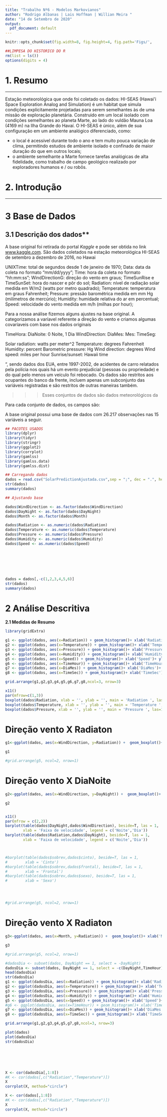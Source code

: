 ```yaml
---
title: "Trabalho Nº6 - Modelos Markovianos"
author: "Rodrigo Albanas | Lais Hoffman | Willian Meira "
date: "14 de Setembro de 2020"
output:
  pdf_document: default
---
```


```r
knitr::opts_chunk$set(fig.width=8, fig.height=4, fig.path='Figs/',                     echo=F,warning=T,message=FALSE,cache=F,comment=NULL)
```

```r
##LIMPESA DO HISTORICO DO R
rm(list = ls())
options(digits = 4)

```

# 1. Resumo
*****
Estação meteorológica que onde foi coletado os dados: HI-SEAS (Hawai’i Space Exploration Analog and Simulation) é um habitat que simula condições explicitamente projetadas para serem semelhantes às de uma missão de exploração planetária. Construido em um local isolado com condições semelhantes ao planeta Marte, ao lado do vuldão Mauna Loa (4169 m) na Ilha Grande do Havaí. O HI-SEAS é único, além de sua configuração em um ambiente analógico diferenciado, como:
    
  - o local é acessível durante todo o ano e tem muito pouca variação de clima, permitindo estudos de ambiente isolado e confinado de maior duração do que em outros locais;
  -  o ambiente semelhante a Marte fornece tarefas analógicas de alta fidelidade, como trabalho de campo geológico realizado por exploradores humanos e / ou robôs.
  
  
# 2. Introdução
*****


# 3 Base de Dados

## 3.1 Descrição dos dados**

A base original foi retirada do portal *Kaggle* e pode ser obtida no link [www.kaggle.com](https://www.kaggle.com/dronio/SolarEnergy). São dados coletados na estação meteorológica HI-SEAS de setembro a dezembro de 2016, no Hawai


UNIXTime: total de segundos desde 1 de janeiro de 1970;
Data: data da coleta no formato "mm/dd/yyyy";
Time: hora da coleta no formato "hh:mm:ss";
WindDirectionG: direção do vento em graus;
TimeSunRise e TimeSunSet: hora do nascer e pôr do sol;
Radiation: nível de radiação solar medida em W/m2 (watts por metro quadrado);
Temperature: temperatura em graus Fahrenheit;
Pressure: pressão barométrica medida em mm Hg (milímetros de mercúrio);
Humidity: humidade relativa do ar em percentual;
Speed: velocidade do vento medida em m/h (milhas por hour);

Para a nossa análise fizemos alguns ajustes na base original. A  categorizamos a varíavel referente a direção do vento e criamos algumas covaríaveis com base nos dados originais  



TimeHora: 
DiaNoite: 0 Noite, 1 Dia
WindDirection:
DiaMes:
Mes:
TimeSeg:   





Solar radiation: watts per meter^2
Temperature: degrees Fahrenheit
Humidity: percent
Barometric pressure: Hg
Wind direction: degrees
Wind speed: miles per hour
Sunrise/sunset: Hawaii time








", sendo dados dos EUA, entre 1997-2002, de acidentes de carro relatados pela polícia nos quais há um evento prejudicial (pessoas ou propriedade) e do qual pelo menos um veículo foi rebocado.
Os dados são restritos aos ocupantes do banco da frente, incluem apenas um subconjunto das variáveis registradas e são restritos de outras maneiras também.




>>>  Esses conjuntos de dados são dados meteorológicos da 

Para cada conjunto de dados, os campos são:


A base original possui uma base de dados com 26.217 observações nas 15 variáveis a seguir.







```r
## PACOTES USADOS
library(dplyr)
library(tidyr)
library(stringr)
library(ggplot2)
library(corrplot)
library(gamlss)
library(gamlss.data)
library(gamlss.dist)

```





```r
## Carregando dados
dados = read.csv("SolarPredictionAjustada.csv",sep = ";", dec = ".", header = TRUE)
str(dados)
summary(dados)

```

```r
## Ajustando base

dados$WindDirection <- as.factor(dados$WindDirection)
dados$DayNight <- as.factor(dados$DayNight)
dados$Month <- as.factor(dados$Month)

dados$Radiation <- as.numeric(dados$Radiation)
dados$Temperature <- as.numeric(dados$Temperature)
dados$Pressure <- as.numeric(dados$Pressure)
dados$Humidity <- as.numeric(dados$Humidity)
dados$Speed <- as.numeric(dados$Speed)







dados = dados[,-c(1,2,3,4,5,6)]
str(dados)
summary(dados)

```




# 2 Análise Descritiva

**2.1 Medidas de Resumo**

```r
library(gridExtra)

g1 <- ggplot(dados, aes(x=Radiation)) + geom_histogram()+ xlab('Radiation')+ ylab('')
g2 <- ggplot(dados, aes(x=Temperature)) + geom_histogram()+ xlab('Temperature')+ ylab('')
g3 <- ggplot(dados, aes(x=Pressure)) + geom_histogram()+ xlab('Pressure')+ ylab('')
g4 <- ggplot(dados, aes(x=Humidity)) + geom_histogram()+ xlab('Humidity')+ ylab('')
g5 <- ggplot(dados, aes(x=Speed)) + geom_histogram()+ xlab('Speed')+ ylab('')
g6 <- ggplot(dados, aes(x=TimeHour)) + geom_histogram()+ xlab('TimeHour')+ ylab('')
g7 <- ggplot(dados, aes(x=DiaMes)) + geom_histogram()+ xlab('DiaMes')+ ylab('')
g8 <- ggplot(dados, aes(x=TimeSec)) + geom_histogram()+ xlab('TimeSec')+ ylab('')

grid.arrange(g1,g2,g3,g4,g5,g6,g7,g8,ncol=3, nrow=3)


```



```r


x11()
par(mfrow=c(1,3))
boxplot(dados$Radiation, xlab = '', ylab = '', main = 'Radiation ', las=1)
boxplot(dados$Temperature, xlab = '', ylab = '', main = 'Temperature ', las=1)
boxplot(dados$Pressure, xlab = '', ylab = '', main = 'Pressure ', las=1)

```



# Direção vento X Radiaton

```r

g1<-ggplot(dados, aes(x=WindDirection, y=Radiation)) +  geom_boxplot()+ xlab('WindDirection')+ ylab('Radiation') + theme(legend.title=element_blank())

g1

#grid.arrange(g5, ncol=2, nrow=1)
```


# Direção vento X DiaNoite

```r

g2<-ggplot(dados, aes(x=WindDirection, y=DayNight)) +  geom_boxplot()+ xlab('WindDirection')+ ylab('DayNight') + theme(legend.title=element_blank())

g2


x11()
par(mfrow = c(2,2))
barplot(table(dados$DayNight,dados$WindDirection), beside=T, las = 1,
        xlab = 'Faixa de velocidade', legend = c('Noite','Dia'))
barplot(table(dados$Radiation,dados$DayNight), beside=T, las = 1,
        xlab = 'Faixa de velocidade', legend = c('Noite','Dia'))



#barplot(table(dados$sobrev,dados$cinto), beside=T, las = 1,
#        xlab = 'Cinto') 
#barplot(table(dados$sobrev,dados$frontal), beside=T, las = 1,
#        xlab = 'Frontal') 
#barplot(table(dados$sobrev,dados$sexo), beside=T, las = 1,
#        xlab = 'Sexo')




#grid.arrange(g5, ncol=2, nrow=1)
```



# Direção vento X Radiaton

```r

g3<-ggplot(dados, aes(x=Month, y=Radiation)) +  geom_boxplot()+ xlab('Month')+ ylab('Radiation') + theme(legend.title=element_blank())

g3

#grid.arrange(g5, ncol=2, nrow=1)
```



```r
#dadosDia <- subset(dados, DayNight == 1, select = -DayNight)
dadosDia <- subset(dados, DayNight == 1, select = -c(DayNight,TimeHour))
head(dadosDia)
str(dadosDia)
g1 <- ggplot(dadosDia, aes(x=Radiation)) + geom_histogram()+ xlab('Radiation')+ ylab('')
g2 <- ggplot(dadosDia, aes(x=Temperature)) + geom_histogram()+ xlab('Temperature')+ ylab('')
g3 <- ggplot(dadosDia, aes(x=Pressure)) + geom_histogram()+ xlab('Pressure')+ ylab('')
g4 <- ggplot(dadosDia, aes(x=Humidity)) + geom_histogram()+ xlab('Humidity')+ ylab('')
g5 <- ggplot(dadosDia, aes(x=Speed)) + geom_histogram()+ xlab('Speed')+ ylab('')
#g6 <- ggplot(dadosDia, aes(x=TimeHour)) + geom_histogram()+ xlab('TimeHour')+ ylab('') #AVALIAR NECESSIDADE
g7 <- ggplot(dadosDia, aes(x=DiaMes)) + geom_histogram()+ xlab('DiaMes')+ ylab('') #AVALIAR NECESSIDADE
g8 <- ggplot(dadosDia, aes(x=TimeSec)) + geom_histogram()+ xlab('TimeSec')+ ylab('') #AVALIAR NECESSIDADE

grid.arrange(g1,g2,g3,g4,g5,g7,g8,ncol=3, nrow=3)
```


```r
plot(dados)
plot(dadosDia)
str(dadosDia)

```


```r


```


```r


```


```r


```


```r


```


```r


```









```r
X <- cor(dadosDia[,1:8])
#K <- cor(dados[,c("Radiation","Temperature")])
X
corrplot(X, method="circle")


```

```r
X <- cor(dados[,1:8])
#K <- cor(dados[,c("Radiation","Temperature")])
X
corrplot(X, method="circle")


```
































